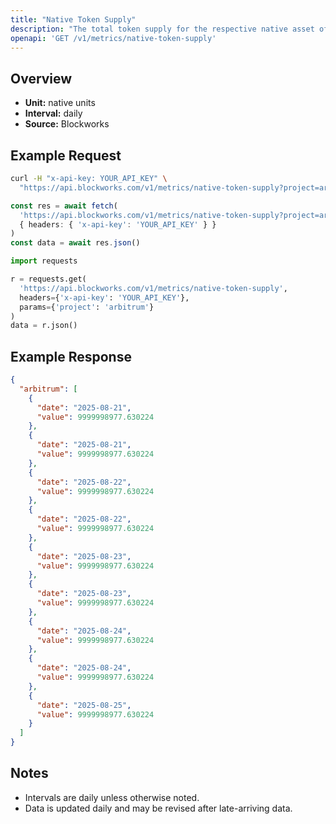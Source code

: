 ```yaml
---
title: "Native Token Supply"
description: "The total token supply for the respective native asset of that chain. Inclusive of all locked tokens."
openapi: 'GET /v1/metrics/native-token-supply'
---
```


## Overview

- **Unit:** native units
- **Interval:** daily
- **Source:** Blockworks

## Example Request

<CodeGroup>

```bash cURL
curl -H "x-api-key: YOUR_API_KEY" \
  "https://api.blockworks.com/v1/metrics/native-token-supply?project=arbitrum"
```

```typescript TypeScript
const res = await fetch(
  'https://api.blockworks.com/v1/metrics/native-token-supply?project=arbitrum',
  { headers: { 'x-api-key': 'YOUR_API_KEY' } }
)
const data = await res.json()
```

```python Python
import requests

r = requests.get(
  'https://api.blockworks.com/v1/metrics/native-token-supply',
  headers={'x-api-key': 'YOUR_API_KEY'},
  params={'project': 'arbitrum'}
)
data = r.json()
```

</CodeGroup>

## Example Response

```json
{
  "arbitrum": [
    {
      "date": "2025-08-21",
      "value": 9999998977.630224
    },
    {
      "date": "2025-08-21",
      "value": 9999998977.630224
    },
    {
      "date": "2025-08-22",
      "value": 9999998977.630224
    },
    {
      "date": "2025-08-22",
      "value": 9999998977.630224
    },
    {
      "date": "2025-08-23",
      "value": 9999998977.630224
    },
    {
      "date": "2025-08-23",
      "value": 9999998977.630224
    },
    {
      "date": "2025-08-24",
      "value": 9999998977.630224
    },
    {
      "date": "2025-08-24",
      "value": 9999998977.630224
    },
    {
      "date": "2025-08-25",
      "value": 9999998977.630224
    }
  ]
}
```

## Notes
- Intervals are daily unless otherwise noted.
- Data is updated daily and may be revised after late-arriving data.
